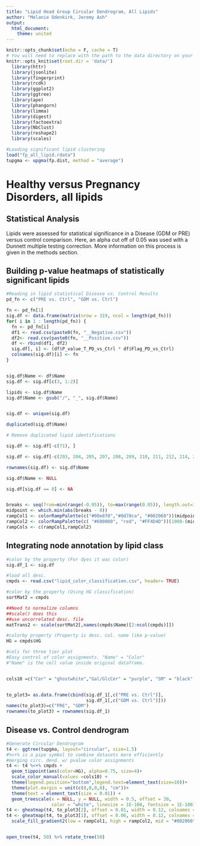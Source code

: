 ---
title: "Lipid Head Group Circular Dendrogram, All Lipids"
author: "Melanie Odenkirk, Jeremy Ash"
output:
  html_document:
    theme: united 
---

```{r setup, include=FALSE}
knitr::opts_chunk$set(echo = F, cache = T)
# You will need to replace with the path to the data directory on your machine
knitr::opts_knit$set(root.dir = 'data/')
  library(httr)
  library(jsonlite)
  library(fingerprint)
  library(rcdk)
  library(ggplot2)
  library(ggtree)
  library(ape)
  library(phangorn)
  library(limma)
  library(digest)
  library(factoextra)
  library(NbClust)
  library(reshape2)
  library(scales)
```



```{r, include=FALSE}
#Loading significant lipid clustering
load("fp_all_lipid.rdata")
tupgma <- upgma(fp.dist, method = "average")
```

# Healthy versus Pregnancy Disorders, all lipids

## Statistical Analysis

Lipids were assessed for statistical significance in a Disease (GDM or PRE) versus control comparison. Here, an alpha cut off of 0.05 was used with a Dunnett multiple testing correction. More information on this process is given in the methods section. 


## Building p-value heatmaps of statistically significant lipids
```{r pressure, echo=FALSE, include=FALSE}
#Reading in lipid statistical Disease vs. Control Results
pd_fn <- c("PRE vs. Ctrl", "GDM vs. Ctrl")

fn <- pd_fn[1]
sig.df <- data.frame(matrix(nrow = 319, ncol = length(pd_fn)))
for( i in 1 : length(pd_fn)) {
  fn <- pd_fn[i]
  df1 <- read.csv(paste0(fn, "__Negative.csv"))
  df2<- read.csv(paste0(fn, "__Positive.csv"))
  df <- rbind(df1, df2)
  sig.df[, i] <- (df$P_value_T_PD_vs_Ctrl * df$Flag_PD_vs_Ctrl) 
  colnames(sig.df)[i] <- fn
}


sig.df$Name <- df$Name
sig.df <- sig.df[c(3, 1:2)]

lipids <- sig.df$Name
sig.df$Name <- gsub("/", "_", sig.df$Name)


sig.df <- unique(sig.df)

duplicated(sig.df$Name)

# Remove duplicated lipid identifications

sig.df <- sig.df[-c(71), ]

sig.df <- sig.df[-c(203, 204, 205, 207, 208, 209, 210, 211, 212, 214, 216, 217), ]

rownames(sig.df) <- sig.df$Name

sig.df$Name <- NULL

sig.df[sig.df == 0] <- NA


breaks <- seq(from=min(range(-0.05)), to=max(range(0.05)), length.out=1000)
midpoint <- which.min(abs(breaks - 0))
rampCol1 <- colorRampPalette(c("#00e8f0","#0d78ca", "#002060"))(midpoint)
rampCol2 <- colorRampPalette(c( "#600000", "red", "#FF4D4D"))(1000-(midpoint))
rampCols <- c(rampCol1,rampCol2)
```


## Integrating node annotation by lipid class
```{r, echo=FALSE}
#color by the property (For dyes it was color) 
sig.df_1 <- sig.df

#load all desc.
cmpds <- read.csv("lipid_color_classification.csv", header= TRUE)

#color by the property (Using HG classification)
sortMat2 = cmpds

##Need to normalize columns
##scale() does this
##use uncorrelated desc. file
matTrans2 <- scale(sortMat2[,names(cmpds$Name)[2:ncol(cmpds)]])

#colorby property (Property is desc. col. name like p-value)
HG = cmpds$HG

#cols for three tier plot
#Easy control of color assignments. "Name" = "Color"
#"Name" is the cell value inside original dataframe.


cols10 =c("Cer" = "ghostwhite","Gal/GlcCer" = "purple", "SM" = "black", "PE" = "#F86624","PC" = "lightskyblue","PC O-" = "pink2", "PS" = "springgreen","PE O-" = "darkorchid4" ,"PE P-"="gold1", "PI" = "blue", "PG" = "forestgreen", "TG" = "maroon2", "DG" = "turquoise2", "PC P-" = "red")


to_plot3= as.data.frame(cbind(sig.df_1[,c("PRE vs. Ctrl")], 
                              sig.df_1[,c("GDM vs. Ctrl")])) 
names(to_plot3)=c("PRE", "GDM")
rownames(to_plot3) = rownames(sig.df_1)
```


## Disease vs. Control dendrogram

```{r, echo=FALSE, fig.height=16, fig.width=16, message=FALSE, warning=FALSE}
#Generate Circular Dendrogram
t4 <- ggtree(tupgma, layout="circular", size=1.5)
#%<+% is a pipe symbol to combine datasets more efficiently
#merging circ. dend. w/ pvalue color assignments
t4 <- t4 %<+% cmpds +
  geom_tippoint(aes(color=HG), alpha=0.75, size=4)+
  scale_color_manual(values =cols10) +
  theme(legend.position="bottom",legend.text=element_text(size=10))+
  theme(plot.margin = unit(c(0,0,0,0), "cm"))+
  theme(text = element_text(size = 0.01)) +
  geom_treescale(x = NULL, y = NULL, width = 0.5, offset = 30,
                 color = "white", linesize = 1E-100, fontsize = 1E-100)
t4 <- gheatmap(t4, to_plot3[2], offset = 0.01, width = 0.12, colnames =T, colnames_angle = 50)  + scale_fill_gradient2(low = rampCol1, high = rampCol2, mid = "#002060", na.value = "grey70", midpoint = 0)
t4 <- gheatmap(t4, to_plot3[1], offset = 0.06, width = 0.12, colnames =T, colnames_angle = 50)  +
  scale_fill_gradient2(low = rampCol1, high = rampCol2, mid = "#002060", na.value = "grey70", midpoint = 0)


open_tree(t4, 50) %>% rotate_tree(50)
```



